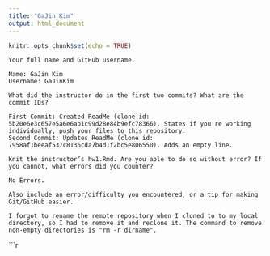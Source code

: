 ```yaml
---
title: "GaJin_Kim"
output: html_document
---
```


```r
knitr::opts_chunk$set(echo = TRUE)
```

```
Your full name and GitHub username.

Name: GaJin Kim
Username: GaJinKim
```

```
What did the instructor do in the first two commits? What are the commit IDs?

First Commit: Created ReadMe (clone id: 5b20e6e3c657e5a6e6ab1c99d28e84b9efc78366). States if you're working individually, push your files to this repository.
Second Commit: Updates ReadMe (clone id: 7958af1beeaf537c8136cda7b4d1f2bc5e806550). Adds an empty line.
```

```
Knit the instructor’s hw1.Rmd. Are you able to do so without error? If you cannot, what errors did you counter?

No Errors.
```

```
Also include an error/difficulty you encountered, or a tip for making Git/GitHub easier.

I forgot to rename the remote repository when I cloned to to my local directory, so I had to remove it and reclone it. The command to remove non-empty directories is "rm -r dirname".
```
```r
